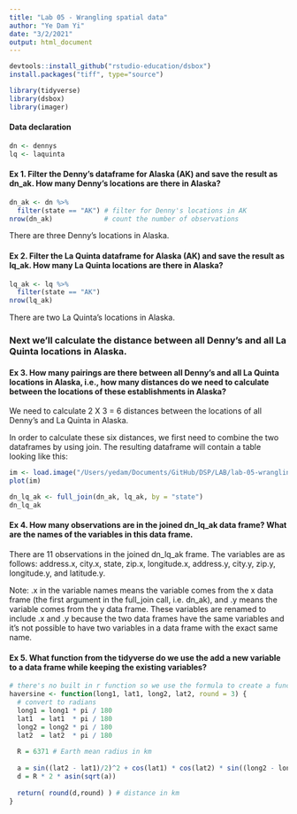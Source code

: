 ```yaml
---
title: "Lab 05 - Wrangling spatial data"
author: "Ye Dam Yi"
date: "3/2/2021"
output: html_document
---
```


```r
devtools::install_github("rstudio-education/dsbox")
install.packages("tiff", type="source") 

```

```r
library(tidyverse) 
library(dsbox) 
library(imager)
```
#### Data declaration

```r
dn <- dennys
lq <- laquinta
```

#### Ex 1. Filter the Denny’s dataframe for Alaska (AK) and save the result as dn_ak. How many Denny’s locations are there in Alaska?

```r
dn_ak <- dn %>%
  filter(state == "AK") # filter for Denny's locations in AK
nrow(dn_ak)             # count the number of observations

```
There are three Denny's locations in Alaska. 



#### Ex 2. Filter the La Quinta dataframe for Alaska (AK) and save the result as lq_ak. How many La Quinta locations are there in Alaska?
```r
lq_ak <- lq %>%
  filter(state == "AK")
nrow(lq_ak)
```
There are two La Quinta's locations in Alaska.



### Next we’ll calculate the distance between all Denny’s and all La Quinta locations in Alaska. 

#### Ex 3. How many pairings are there between all Denny’s and all La Quinta locations in Alaska, i.e., how many distances do we need to calculate between the locations of these establishments in Alaska?

We need to calculate 2 X 3 = 6 distances between the locations of all Denny's and La Quinta in Alaska.

In order to calculate these six distances, we first need to combine the two dataframes by using join. The resulting dataframe will contain a table looking like this:

```r
im <- load.image("/Users/yedam/Documents/GitHub/DSP/LAB/lab-05-wrangling-data/dennys-laquinta-sketches.004.png")
plot(im)

```
```r
dn_lq_ak <- full_join(dn_ak, lq_ak, by = "state")
dn_lq_ak
```



#### Ex 4. How many observations are in the joined dn_lq_ak data frame? What are the names of the variables in this data frame.

There are 11 observations in the joined dn_lq_ak frame. The variables are as follows: address.x, city.x, state, zip.x, longitude.x, address.y, city.y, zip.y, longitude.y, and latitude.y.

Note: .x in the variable names means the variable comes from the x data frame (the first argument in the full_join call, i.e. dn_ak), and .y means the variable comes from the y data frame. These variables are renamed to include .x and .y because the two data frames have the same variables and it’s not possible to have two variables in a data frame with the exact same name.



#### Ex 5. What function from the tidyverse do we use the add a new variable to a data frame while keeping the existing variables?

```r
# there's no built in r function so we use the formula to create a function in r
haversine <- function(long1, lat1, long2, lat2, round = 3) {
  # convert to radians
  long1 = long1 * pi / 180
  lat1  = lat1  * pi / 180
  long2 = long2 * pi / 180
  lat2  = lat2  * pi / 180
  
  R = 6371 # Earth mean radius in km
  
  a = sin((lat2 - lat1)/2)^2 + cos(lat1) * cos(lat2) * sin((long2 - long1)/2)^2
  d = R * 2 * asin(sqrt(a))
  
  return( round(d,round) ) # distance in km
}
```




